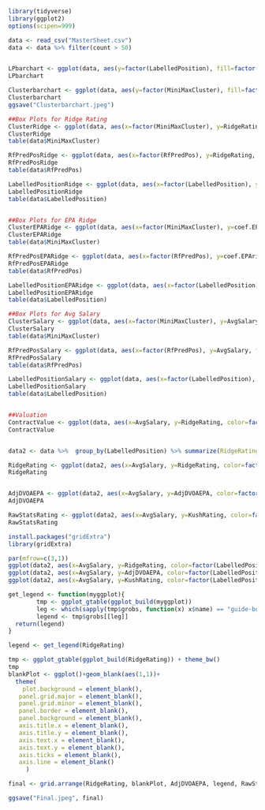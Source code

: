 ```{r}
library(tidyverse)
library(ggplot2)
options(scipen=999)

```

```{r}
data <- read_csv("MasterSheet.csv")
data <- data %>% filter(count > 50)


LPbarchart <- ggplot(data, aes(y=factor(LabelledPosition), fill=factor(LabelledPosition)))+geom_bar(stat = "count") + theme_bw() + theme(legend.position = "none") + ylab("Labelled Position") + ggtitle("Count of Each Labelled Position")
LPbarchart

Clusterbarchart <- ggplot(data, aes(y=factor(MiniMaxCluster), fill=factor(RfPredPos)))+geom_bar(stat = "count") + theme_bw() + labs(fill="Predicted Position") +ylab("Cluster") + ggtitle("Breakdown of Each Cluster")
Clusterbarchart
ggsave("Clusterbarchart.jpeg")

##Box Plots for Ridge Rating
ClusterRidge <- ggplot(data, aes(x=factor(MiniMaxCluster), y=RidgeRating, fill=factor(MiniMaxCluster)))  + geom_boxplot()
ClusterRidge
table(data$MiniMaxCluster)

RfPredPosRidge <- ggplot(data, aes(x=factor(RfPredPos), y=RidgeRating, fill=factor(RfPredPos)))  + geom_boxplot()
RfPredPosRidge
table(data$RfPredPos)

LabelledPositionRidge <- ggplot(data, aes(x=factor(LabelledPosition), y=RidgeRating, fill=factor(LabelledPosition)))  + geom_boxplot()
LabelledPositionRidge
table(data$LabelledPosition)


##Box Plots for EPA Ridge
ClusterEPARidge <- ggplot(data, aes(x=factor(MiniMaxCluster), y=coef.EPAridge., fill=factor(MiniMaxCluster)))  + geom_boxplot()
ClusterEPARidge
table(data$MiniMaxCluster)

RfPredPosEPARidge <- ggplot(data, aes(x=factor(RfPredPos), y=coef.EPAridge., fill=factor(RfPredPos)))  + geom_boxplot()
RfPredPosEPARidge
table(data$RfPredPos)

LabelledPositionEPARidge <- ggplot(data, aes(x=factor(LabelledPosition), y=coef.EPAridge., fill=factor(LabelledPosition)))  + geom_boxplot()
LabelledPositionEPARidge
table(data$LabelledPosition)

##Box Plots for Avg Salary
ClusterSalary <- ggplot(data, aes(x=factor(MiniMaxCluster), y=AvgSalary, fill=factor(MiniMaxCluster)))  + geom_boxplot()
ClusterSalary
table(data$MiniMaxCluster)

RfPredPosSalary <- ggplot(data, aes(x=factor(RfPredPos), y=AvgSalary, fill=factor(RfPredPos)))  + geom_boxplot()
RfPredPosSalary
table(data$RfPredPos)

LabelledPositionSalary <- ggplot(data, aes(x=factor(LabelledPosition), y=AvgSalary, fill=factor(LabelledPosition)))  + geom_boxplot()
LabelledPositionSalary
table(data$LabelledPosition)


##Valuation
ContractValue <- ggplot(data, aes(x=AvgSalary, y=RidgeRating, color=factor(LabelledPosition))) + geom_point() 
ContractValue


data2 <- data %>%  group_by(LabelledPosition) %>% summarize(RidgeRating = mean(RidgeRating), AvgSalary = mean(AvgSalary), AdjDVOAEPA = mean(AdjDVOAEPA), KushRating = mean(KushRatiing), count=n())

RidgeRating <- ggplot(data2, aes(x=AvgSalary, y=RidgeRating, color=factor(LabelledPosition))) + geom_point(size=5) + theme_bw() + ggtitle("RidgeRating versus Average Salary") + xlab("Average Salary") + ylab("Ridge Rating") + coord_flip() + theme(legend.position = "none")
RidgeRating


AdjDVOAEPA <- ggplot(data2, aes(x=AvgSalary, y=AdjDVOAEPA, color=factor(LabelledPosition))) + geom_point(size=5) + theme_bw() + ggtitle("Adjusted DVOA EPA versus Average Salary") + xlab("Average Salary") + ylab("Adj DVOA EPA") + theme(legend.position = "none") + coord_flip()
AdjDVOAEPA

RawStatsRating <- ggplot(data2, aes(x=AvgSalary, y=KushRating, color=factor(LabelledPosition))) + geom_point(size=5) + theme_bw() + ggtitle("Raw Stats Rating versus Average Salary") + xlab("Average Salary") + ylab("Raw Stats Rating") + theme(legend.position = "none") +coord_flip()
RawStatsRating

install.packages("gridExtra")
library(gridExtra)

par(mfrow=c(3,1))
ggplot(data2, aes(x=AvgSalary, y=RidgeRating, color=factor(LabelledPosition))) + geom_point(size=5) + theme_bw() + ggtitle("RidgeRating versus Average Salary") + xlab("Average Salary") + ylab("Ridge Rating") 
ggplot(data2, aes(x=AvgSalary, y=AdjDVOAEPA, color=factor(LabelledPosition))) + geom_point(size=5) + theme_bw() + ggtitle("Adjusted DVOA EPA versus Average Salary") + xlab("Average Salary") + ylab("Adj DVOA EPA")
ggplot(data2, aes(x=AvgSalary, y=KushRating, color=factor(LabelledPosition))) + geom_point(size=5) + theme_bw() + ggtitle("Raw Stats Rating versus Average Salary") + xlab("Average Salary") + ylab("Raw Stats Rating")

get_legend <- function(myggplot){
        tmp <- ggplot_gtable(ggplot_build(myggplot))
        leg <- which(sapply(tmp$grobs, function(x) x$name) == "guide-box")
        legend <- tmp$grobs[[leg]]
  return(legend)
}

legend <- get_legend(RidgeRating)

tmp <- ggplot_gtable(ggplot_build(RidgeRating)) + theme_bw()
tmp
blankPlot <- ggplot()+geom_blank(aes(1,1))+
  theme(
    plot.background = element_blank(), 
   panel.grid.major = element_blank(),
   panel.grid.minor = element_blank(), 
   panel.border = element_blank(),
   panel.background = element_blank(),
   axis.title.x = element_blank(),
   axis.title.y = element_blank(),
   axis.text.x = element_blank(), 
   axis.text.y = element_blank(),
   axis.ticks = element_blank(),
   axis.line = element_blank()
     )

final <- grid.arrange(RidgeRating, blankPlot, AdjDVOAEPA, legend, RawStatsRating, ncol=2, nrow=3, widths=c(6,2))

ggsave("Final.jpeg", final)

```

```{r}





```

